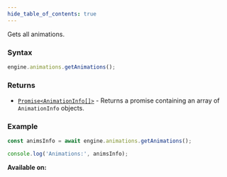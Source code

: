 ```yaml
---
hide_table_of_contents: true
---
```



Gets all animations.

### Syntax

```js
engine.animations.getAnimations();
```

### Returns

- [`Promise<AnimationInfo[]>`](/sdk/types/AnimationInfo) - Returns a promise containing an array of `AnimationInfo` objects.

### Example

```js
const animsInfo = await engine.animations.getAnimations();

console.log('Animations:', animsInfo);
```

**Available on:** <ClientTag />
